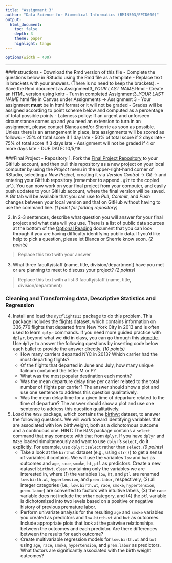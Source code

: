```yaml
---
title: "Assignment 3"
author: "Data Science for Biomedical Informatics (BMIN503/EPID600)"
output: 
  html_document:
    toc: false 
    depth: 3 
    theme: paper 
    highlight: tango
---
```

    
```r
options(width = 400)
```   
***

###Instructions
- Download the Rmd version of this file
- Complete the questions below in RStudio using the Rmd file as a template 
- Replace text in brackets with your answers. (There is no need to keep the brackets).
- Save the Rmd document as Assignment3_*YOUR LAST NAME*.Rmd
- Create an HTML version using knitr
- Turn in completed Assignment3_*YOUR LAST NAME*.html file in Canvas under Assignments -> Assignment 3
- Your assignment **must** be in html format or it will not be graded
- Grades will be assigned according to point scheme below and computed as a percentage of total possible points
- Lateness policy: If an urgent and unforseen circumstance comes up and you need an extension to turn in an assignment, please contact Blanca and/or Sherrie as soon as possible. Unless there is an arrangement in place, late assignments will be scored as follows: 
    - 25% of total score if 1 day late
    - 50% of total score if 2 days late
    - 75%  of total score if 3 days late
    - Assignment will not be graded if 4 or more days late
- DUE DATE: 10/5/18


###Final Project - Repository
1. Fork the [Final Project Repository](https://github.com/HimesGroup/BMIN503_Final_Project) to your GitHub account, and then pull this repository as a new project on your local computer by using the _Project_ menu in the upper-right-hand corner of RStudio, selecting a _New Project_, creating it via _Version Control_ -> _Git_ -> and entering your GitHub repository (remember to append `.git` to the copied `url`). You can now work on your final project from your computer, and easily push updates to your GitHub account, where the final version will be saved. A _Git_ tab will be available that you can use to _Pull_, _Commit_, and _Push_ changes between your local version and that on GitHub without having to use the command line. *(1 point for forking repository)*

2. In 2-3 sentences, describe what question you will answer for your final project and what data will you use. There is a list of public data sources at the bottom of the [Optional Reading](https://github.com/HimesGroup/BMIN503/blob/master/Module1_Optional_Reading.Rmd) document that you can look through if you are having difficulty identifying public data. If you'd like help to pick a question, please let Blanca or Sherrie know soon. *(2 points)*

> Replace this text with your answer

3. What three faculty/staff (name, title, division/department) have you met or are planning to meet to discuss your project? *(2 points)*

> Replace this text with a list 3 faculty/staff (name, title, division/department)

### Cleaning and Transforming data, Descriptive Statistics and Regression
4. Install and load the `nycflights13` package to do this problem. This package includes the [flights](https://www.rdocumentation.org/packages/nycflights13/versions/1.0.0/topics/flights) dataset, which contains information on 336,776 flights that departed from New York City in 2013 and is often used to learn `dplyr` commands. If you need more guided practice with `dplyr`, beyond what we did in class, you can go through this [vignette](https://cran.r-project.org/web/packages/dplyr/vignettes/dplyr.html). Use `dplyr` to answer the following questions by inserting code below each bullet to provide the answer directly. *(10 points)*
    + How many carriers departed NYC in 2013? Which carrier had the most departing flights?
    + Of the flights that departed in June and July, how many unique tailnum contained the letter M or P?
    + What was the most popular destination each month?
    + Was the mean departure delay time per carrier related to the total number of flights per carrier? The answer should show a plot and use one sentence to address this question qualitatively.
    + Was the mean delay time for a given time of departure related to the time of departure? The answer should show a plot and use one sentence to address this question qualitatively.


5. Load the `MASS` package, which contains the  [birthwt](https://stat.ethz.ch/R-manual/R-devel/library/MASS/html/birthwt.html) dataset, to answer the following questions. We will work toward identifying variables that are associated with low birthweight, both as a dichotomous outcome and a continuous one. HINT: The `MASS` package contains a `select` command that may compete with that from `dplyr`. If you have `dplyr` and `MASS` loaded simultaneously and want to use `dplyr`'s `select`, do it explicitly. For example, use `dplyr::select` rather than `select`. *(9 points)*
    + Take a look at the `birthwt` dataset (e.g., using `str()`) to get a sense of variables it contains. We will use the variables `low` and `bwt` as outcomes and `age`, `race`, `smoke`, `ht`, `ptl` as predictors. Create a new dataset `birthwt.clean` containing only the variables we are interested in, where (1) the variables `low`, `ht`, and `ptl` are renamed `low.birth.wt`, `hypertension`, and `prem.labor`, respectively, (2) all integer categories (i.e., `low.birth.wt`, `race`, `smoke`, `hypertension`, `prem.labor`) are converted to factors with intuitive labels, (3) the `race` variable does not include the `other` category, and (4) the `ptl` variable is dichotomized into two levels based on a positive or negative history of previous premature labor. 
    + Perform univariate analysis for the resulting `age` and `smoke` variables you created as predictors and `low.birth.wt` and `bwt` as outcomes. Include appropriate plots that look at the pairwise relationships between the outcomes and each predictor. Are there differences between the results for each outcome?
    + Create multivariable regression models for `low.birth.wt` and `bwt` using `age`, `race`, `smoke`, `hypertension`, and `prem.labor` as predictors. What factors are significantly associated with the birth weight outcomes?




